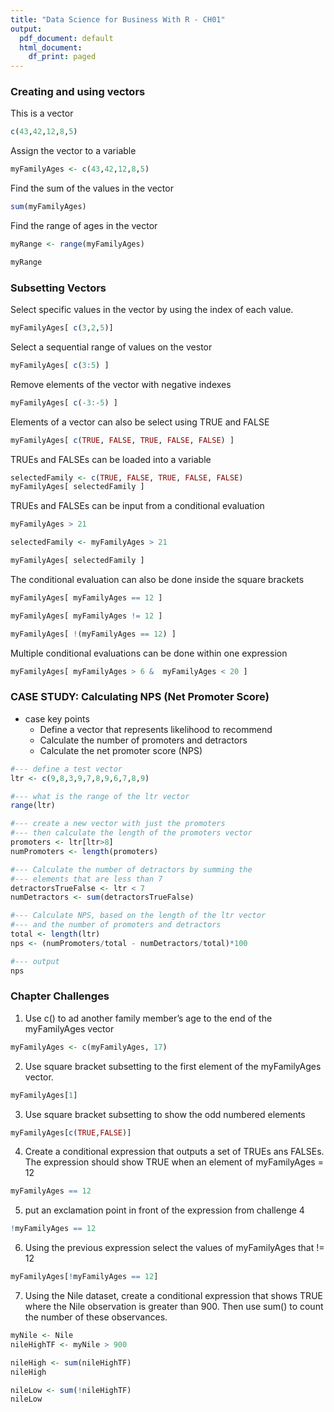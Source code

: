 ```yaml
---
title: "Data Science for Business With R - CH01"
output:
  pdf_document: default
  html_document:
    df_print: paged
---
```


### Creating and using vectors

This is a vector

```r
c(43,42,12,8,5)
```

Assign the vector to a variable

```r
myFamilyAges <- c(43,42,12,8,5)
```

Find the sum of the values in the vector

```r
sum(myFamilyAges)
```

Find the range of ages in the vector

```r
myRange <- range(myFamilyAges)

myRange
```

### Subsetting Vectors

Select specific values in the vector by using the index of each value.

```r
myFamilyAges[ c(3,2,5)]
```

Select a sequential range of values on the vestor

```r
myFamilyAges[ c(3:5) ]
```

Remove elements of the vector with negative indexes

```r
myFamilyAges[ c(-3:-5) ]
```

Elements of a vector can also be select using TRUE and FALSE

```r
myFamilyAges[ c(TRUE, FALSE, TRUE, FALSE, FALSE) ]
```

TRUEs and FALSEs can be loaded into a variable

```r
selectedFamily <- c(TRUE, FALSE, TRUE, FALSE, FALSE) 
myFamilyAges[ selectedFamily ]
```

TRUEs and FALSEs can be input from a conditional evaluation

```r

myFamilyAges > 21

selectedFamily <- myFamilyAges > 21

myFamilyAges[ selectedFamily ]


```

The conditional evaluation can also be done inside the square brackets

```r
myFamilyAges[ myFamilyAges == 12 ]

myFamilyAges[ myFamilyAges != 12 ]

myFamilyAges[ !(myFamilyAges == 12) ]
```

Multiple conditional evaluations can be done within one expression

```r
myFamilyAges[ myFamilyAges > 6 &  myFamilyAges < 20 ]
```

### CASE STUDY: Calculating NPS (Net Promoter Score)

- case key points
    - Define a vector that represents likelihood to recommend
    - Calculate the number of promoters and detractors
    - Calculate the net promoter score (NPS)

```r
#--- define a test vector
ltr <- c(9,8,3,9,7,8,9,6,7,8,9)

#--- what is the range of the ltr vector
range(ltr)

#--- create a new vector with just the promoters
#--- then calculate the length of the promoters vector
promoters <- ltr[ltr>8]
numPromoters <- length(promoters)

#--- Calculate the number of detractors by summing the 
#--- elements that are less than 7
detractorsTrueFalse <- ltr < 7
numDetractors <- sum(detractorsTrueFalse)

#--- Calculate NPS, based on the length of the ltr vector
#--- and the number of promoters and detractors
total <- length(ltr)
nps <- (numPromoters/total - numDetractors/total)*100

#--- output
nps
```

### Chapter Challenges
1. Use c() to ad another family member's age to the end of the  myFamilyAges vector

```r
myFamilyAges <- c(myFamilyAges, 17)
```

2. Use square bracket subsetting to the first element of the myFamilyAges vector.

```r
myFamilyAges[1]
```

3. Use square bracket subsetting to show the odd numbered elements 

```r
myFamilyAges[c(TRUE,FALSE)]
```

4. Create a conditional expression that outputs a set of TRUEs ans FALSEs.  The expression should show TRUE when an element of myFamilyAges = 12

```r
myFamilyAges == 12
```

5. put an exclamation point in front of the expression from challenge 4

```r
!myFamilyAges == 12
```

6. Using the previous expression select the values of myFamilyAges that != 12 

```r
myFamilyAges[!myFamilyAges == 12]
```

7. Using the Nile dataset, create a conditional expression that shows TRUE where the Nile observation is greater than 900.  Then use sum() to count the number of these observances. 

```r
myNile <- Nile
nileHighTF <- myNile > 900

nileHigh <- sum(nileHighTF)
nileHigh

nileLow <- sum(!nileHighTF)
nileLow
```

